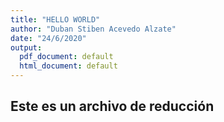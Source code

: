 ---
title: "HELLO WORLD"
author: "Duban Stiben Acevedo Alzate"
date: "24/6/2020"
output:
  pdf_document: default
  html_document: default
---

## Este es un archivo de reducción 

